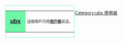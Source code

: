 <div style="float:left;border:solid #6ef7a7 1px;margin:1px;">
{| cellspacing="0" style="width: 238px; background: #c5fcdc;"
| style="width: 45px; height:45px; background: #6ef7a7; text-align: center; font-size:14pt" lang="en" | '''[[Wikipedia:用戶框|ubx]]'''
| style="font-size: 9pt; padding:4pt; line-height: 1.25em;" | 這個用戶只用'''[[:Category:ubx 使用者|用戶框]]'''说话。
|}</div>

[[Category:ubx 使用者]]